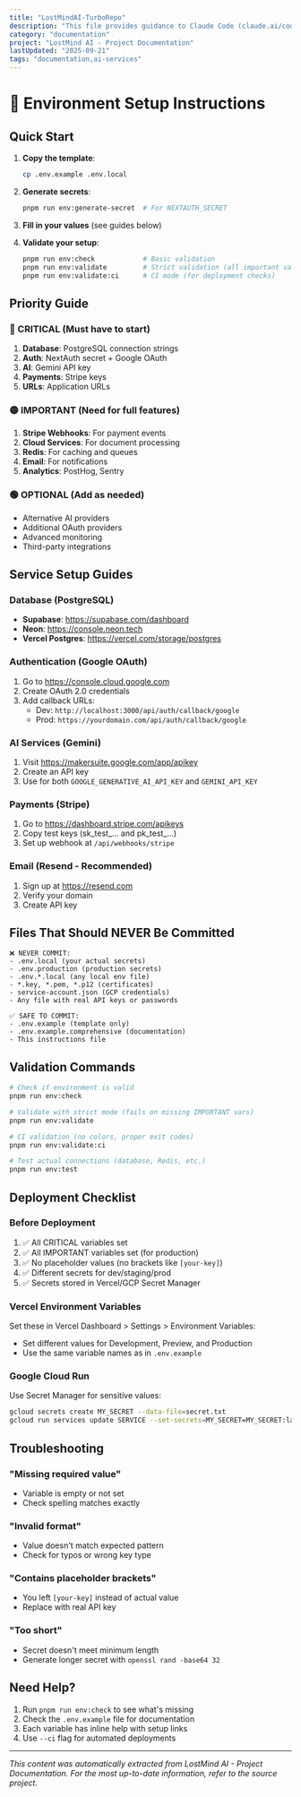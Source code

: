 ```yaml
---
title: "LostMindAI-TurboRepo"
description: "This file provides guidance to Claude Code (claude.ai/code) when working with code in this repository."
category: "documentation"
project: "LostMind AI - Project Documentation"
lastUpdated: "2025-09-21"
tags: "documentation,ai-services"
---
```


# 🔐 Environment Setup Instructions

## Quick Start

1. **Copy the template**:
   ```bash
   cp .env.example .env.local
   ```

2. **Generate secrets**:
   ```bash
   pnpm run env:generate-secret  # For NEXTAUTH_SECRET
   ```

3. **Fill in your values** (see guides below)

4. **Validate your setup**:
   ```bash
   pnpm run env:check            # Basic validation
   pnpm run env:validate         # Strict validation (all important vars)
   pnpm run env:validate:ci      # CI mode (for deployment checks)
   ```

## Priority Guide

### 🔴 CRITICAL (Must have to start)
1. **Database**: PostgreSQL connection strings
2. **Auth**: NextAuth secret + Google OAuth
3. **AI**: Gemini API key
4. **Payments**: Stripe keys
5. **URLs**: Application URLs

### 🟡 IMPORTANT (Need for full features)  
1. **Stripe Webhooks**: For payment events
2. **Cloud Services**: For document processing
3. **Redis**: For caching and queues
4. **Email**: For notifications
5. **Analytics**: PostHog, Sentry

### 🟢 OPTIONAL (Add as needed)
- Alternative AI providers
- Additional OAuth providers
- Advanced monitoring
- Third-party integrations

## Service Setup Guides

### Database (PostgreSQL)
- **Supabase**: https://supabase.com/dashboard
- **Neon**: https://console.neon.tech
- **Vercel Postgres**: https://vercel.com/storage/postgres

### Authentication (Google OAuth)
1. Go to https://console.cloud.google.com
2. Create OAuth 2.0 credentials
3. Add callback URLs:
   - Dev: `http://localhost:3000/api/auth/callback/google`
   - Prod: `https://yourdomain.com/api/auth/callback/google`

### AI Services (Gemini)
1. Visit https://makersuite.google.com/app/apikey
2. Create an API key
3. Use for both `GOOGLE_GENERATIVE_AI_API_KEY` and `GEMINI_API_KEY`

### Payments (Stripe)
1. Go to https://dashboard.stripe.com/apikeys
2. Copy test keys (sk_test_... and pk_test_...)
3. Set up webhook at `/api/webhooks/stripe`

### Email (Resend - Recommended)
1. Sign up at https://resend.com
2. Verify your domain
3. Create API key

## Files That Should NEVER Be Committed

```
❌ NEVER COMMIT:
- .env.local (your actual secrets)
- .env.production (production secrets)  
- .env.*.local (any local env file)
- *.key, *.pem, *.p12 (certificates)
- service-account.json (GCP credentials)
- Any file with real API keys or passwords

✅ SAFE TO COMMIT:
- .env.example (template only)
- .env.example.comprehensive (documentation)
- This instructions file
```

## Validation Commands

```bash
# Check if environment is valid
pnpm run env:check

# Validate with strict mode (fails on missing IMPORTANT vars)
pnpm run env:validate

# CI validation (no colors, proper exit codes)
pnpm run env:validate:ci

# Test actual connections (database, Redis, etc.)
pnpm run env:test
```

## Deployment Checklist

### Before Deployment
1. ✅ All CRITICAL variables set
2. ✅ All IMPORTANT variables set (for production)
3. ✅ No placeholder values (no brackets like `[your-key]`)
4. ✅ Different secrets for dev/staging/prod
5. ✅ Secrets stored in Vercel/GCP Secret Manager

### Vercel Environment Variables
Set these in Vercel Dashboard > Settings > Environment Variables:
- Set different values for Development, Preview, and Production
- Use the same variable names as in `.env.example`

### Google Cloud Run
Use Secret Manager for sensitive values:
```bash
gcloud secrets create MY_SECRET --data-file=secret.txt
gcloud run services update SERVICE --set-secrets=MY_SECRET=MY_SECRET:latest
```

## Troubleshooting

### "Missing required value"
- Variable is empty or not set
- Check spelling matches exactly

### "Invalid format"
- Value doesn't match expected pattern
- Check for typos or wrong key type

### "Contains placeholder brackets"
- You left `[your-key]` instead of actual value
- Replace with real API key

### "Too short"
- Secret doesn't meet minimum length
- Generate longer secret with `openssl rand -base64 32`

## Need Help?

1. Run `pnpm run env:check` to see what's missing
2. Check the `.env.example` file for documentation
3. Each variable has inline help with setup links
4. Use `--ci` flag for automated deployments

---
*This content was automatically extracted from LostMind AI - Project Documentation. For the most up-to-date information, refer to the source project.*
